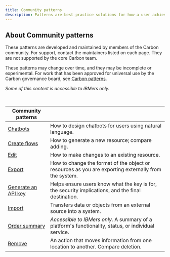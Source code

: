 ```yaml
---
title: Community patterns
description: Patterns are best practice solutions for how a user achieves a goal. They show reusable combinations of components and templates that address common user objectives with sequences and flows.
---
```


## About Community patterns

These patterns are developed and maintained by members of the Carbon community. For support, contact the maintainers listed on each page. They are not supported by the core Carbon team.

These patterns may change over time, and they may be incomplete or experimental. For work that has been approved for universal use by the Carbon governance board, see [Carbon patterns](/patterns/overview).

_Some of this content is accessible to IBMers only._

<br />

| Community patterns                                                                                         |                                                                                                      |
| ---------------------------------------------------------------------------------------------------------- | ---------------------------------------------------------------------------------------------------- |
| [Chatbots](/community/patterns/chatbot/overview)                                                           | How to design chatbots for users using natural language.                                             |
| [Create flows](/community/patterns/create-flows)                                                           | How to generate a new resource; compare adding.                                                      |
| [Edit](/community/patterns/edit-pattern)                                                                   | How to make changes to an existing resource.                                                         |
| [Export](/community/patterns/export-pattern)                                                               | How to change the format of the object or resources as you are exporting externally from the system. |
| [Generate an API key](/community/patterns/generate-an-api-key)                                             | Helps ensure users know what the key is for, the security implications, and the final destination.   |
| [Import](/community/patterns/import-pattern)                                                               | Transfers data or objects from an external source into a system.                                     |
| [Order summary](https://pages.github.ibm.com/CDAI-design/CDAI-design-website/patterns/order-summary/usage) | _Accessible to IBMers only._ A summary of a platform's functionality, status, or individual service. |
| [Remove](/community/patterns/remove-pattern)                                                               | An action that moves information from one location to another. Compare deletion.                     |
